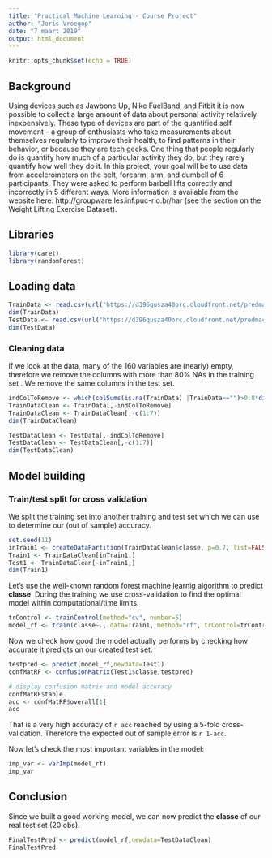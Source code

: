 ```yaml
---
title: "Practical Machine Learning - Course Project"
author: "Joris Vroegop"
date: "7 maart 2019"
output: html_document
---
```


```r
knitr::opts_chunk$set(echo = TRUE)
```

## Background
Using devices such as Jawbone Up, Nike FuelBand, and Fitbit it is now possible to collect a large amount of data about personal activity relatively inexpensively. These type of devices are part of the quantified self movement – a group of enthusiasts who take measurements about themselves regularly to improve their health, to find patterns in their behavior, or because they are tech geeks. One thing that people regularly do is quantify how much of a particular activity they do, but they rarely quantify how well they do it. In this project, your goal will be to use data from accelerometers on the belt, forearm, arm, and dumbell of 6 participants. They were asked to perform barbell lifts correctly and incorrectly in 5 different ways. More information is available from the website here: http://groupware.les.inf.puc-rio.br/har (see the section on the Weight Lifting Exercise Dataset).

## Libraries

```r
library(caret)
library(randomForest)
```

## Loading data

```r
TrainData <- read.csv(url("https://d396qusza40orc.cloudfront.net/predmachlearn/pml-training.csv"),header=TRUE)
dim(TrainData)
TestData <- read.csv(url("https://d396qusza40orc.cloudfront.net/predmachlearn/pml-testing.csv"),header=TRUE)
dim(TestData)
```

### Cleaning data
If we look at the data, many of the 160 variables are (nearly) empty, therefore we remove the columns with more than 80% NAs in the training set . We remove the same columns in the test set.
```r
indColToRemove <- which(colSums(is.na(TrainData) |TrainData=="")>0.8*dim(TrainData)[1]) 
TrainDataClean <- TrainData[,-indColToRemove]
TrainDataClean <- TrainDataClean[,-c(1:7)]
dim(TrainDataClean)

TestDataClean <- TestData[,-indColToRemove]
TestDataClean <- TestDataClean[,-c(1:7)]
dim(TestDataClean)
```
## Model building

### Train/test split for cross validation
We split the training set into another training and test set which we can use to determine our (out of sample) accuracy.

```r
set.seed(11)
inTrain1 <- createDataPartition(TrainDataClean$classe, p=0.7, list=FALSE)
Train1 <- TrainDataClean[inTrain1,]
Test1 <- TrainDataClean[-inTrain1,]
dim(Train1) 
```
Let's use the well-known random forest machine learnig algorithm to predict **classe**. During the training we use cross-validation to find the optimal model within computational/time limits.

```r
trControl <- trainControl(method="cv", number=5)
model_rf <- train(classe~., data=Train1, method="rf", trControl=trControl, verbose=FALSE)
```

Now we check how good the model actually performs by checking how accurate it predicts on our created test set. 
```r
testpred <- predict(model_rf,newdata=Test1)
confMatRF <- confusionMatrix(Test1$classe,testpred)

# display confusion matrix and model accuracy
confMatRF$table
acc <- confMatRF$overall[1]
acc
```
That is a very high accuracy of `r acc` reached by using a 5-fold cross-validation. Therefore the expected out of sample error is `r 1-acc`.

Now let's check the most important variables in the model:
```r
imp_var <- varImp(model_rf)
imp_var
```

## Conclusion
Since we built a good working model, we can now predict the **classe** of our real test set (20 obs).
```r
FinalTestPred <- predict(model_rf,newdata=TestDataClean)
FinalTestPred
```